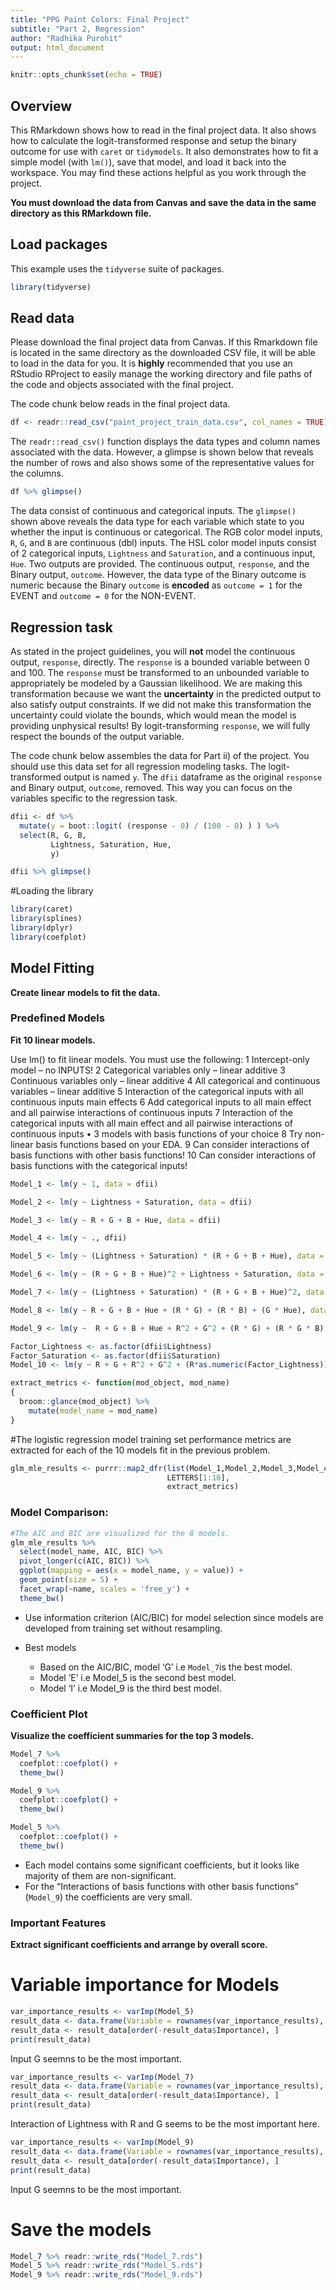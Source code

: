 ```yaml
---
title: "PPG Paint Colors: Final Project"
subtitle: "Part 2, Regression"
author: "Radhika Purohit"
output: html_document
---
```


```r
knitr::opts_chunk$set(echo = TRUE)
```

## Overview

This RMarkdown shows how to read in the final project data. It also shows how to calculate the logit-transformed response and setup the binary outcome for use with `caret` or `tidymodels`. It also demonstrates how to fit a simple model (with `lm()`), save that model, and load it back into the workspace. You may find these actions helpful as you work through the project.  

**You must download the data from Canvas and save the data in the same directory as this RMarkdown file.**  

## Load packages

This example uses the `tidyverse` suite of packages.  

```r
library(tidyverse)
```

## Read data

Please download the final project data from Canvas. If this Rmarkdown file is located in the same directory as the downloaded CSV file, it will be able to load in the data for you. It is **highly** recommended that you use an RStudio RProject to easily manage the working directory and file paths of the code and objects associated with the final project.  

The code chunk below reads in the final project data.  

```r
df <- readr::read_csv("paint_project_train_data.csv", col_names = TRUE)
```

The `readr::read_csv()` function displays the data types and column names associated with the data. However, a glimpse is shown below that reveals the number of rows and also shows some of the representative values for the columns.  

```r
df %>% glimpse()
```

The data consist of continuous and categorical inputs. The `glimpse()` shown above reveals the data type for each variable which state to you whether the input is continuous or categorical. The RGB color model inputs, `R`, `G`, and `B` are continuous (dbl) inputs. The HSL color model inputs consist of 2 categorical inputs, `Lightness` and `Saturation`, and a continuous input, `Hue`. Two outputs are provided. The continuous output, `response`, and the Binary output, `outcome`. However, the data type of the Binary outcome is numeric because the Binary `outcome` is **encoded** as `outcome = 1` for the EVENT and `outcome = 0` for the NON-EVENT.  

## Regression task

As stated in the project guidelines, you will **not** model the continuous output, `response`, directly. The `response` is a bounded variable between 0 and 100. The `response` must be transformed to an unbounded variable to appropriately be modeled by a Gaussian likelihood. We are making this transformation because we want the **uncertainty** in the predicted output to also satisfy output constraints. If we did not make this transformation the uncertainty could violate the bounds, which would mean the model is providing unphysical results! By logit-transforming `response`, we will fully respect the bounds of the output variable.  

The code chunk below assembles the data for Part ii) of the project. You should use this data set for all regression modeling tasks. The logit-transformed output is named `y`. The `dfii` dataframe as the original `response` and Binary output, `outcome`, removed. This way you can focus on the variables specific to the regression task.  


```r
dfii <- df %>% 
  mutate(y = boot::logit( (response - 0) / (100 - 0) ) ) %>% 
  select(R, G, B, 
         Lightness, Saturation, Hue,
         y)

dfii %>% glimpse()
```


#Loading the library
```r
library(caret)
library(splines)
library(dplyr)
library(coefplot)
```


## Model Fitting

**Create linear models to fit the data.**  

### Predefined Models

**Fit 10 linear models.**  

Use lm() to fit linear models. You must use the following:
1 Intercept-only model – no INPUTS!
2 Categorical variables only – linear additive
3 Continuous variables only – linear additive
4 All categorical and continuous variables – linear additive
5 Interaction of the categorical inputs with all continuous inputs main effects
6 Add categorical inputs to all main effect and all pairwise interactions of continuous inputs
7 Interaction of the categorical inputs with all main effect and all pairwise interactions of continuous inputs
•  3 models with basis functions of your choice
8 Try non-linear basis functions based on your EDA.
9 Can consider interactions of basis functions with other basis functions!
10 Can consider interactions of basis functions with the categorical inputs!

```r
Model_1 <- lm(y ~ 1, data = dfii)
```

```r
Model_2 <- lm(y ~ Lightness + Saturation, data = dfii)
```

```r
Model_3 <- lm(y ~ R + G + B + Hue, data = dfii)
```

```r
Model_4 <- lm(y ~ ., dfii)
```

```r
Model_5 <- lm(y ~ (Lightness + Saturation) * (R + G + B + Hue), data = dfii)
```

```r
Model_6 <- lm(y ~ (R + G + B + Hue)^2 + Lightness + Saturation, data = dfii)
```

```r
Model_7 <- lm(y ~ (Lightness + Saturation) * (R + G + B + Hue)^2, data = dfii)
```

```r
Model_8 <- lm(y ~ R + G + B + Hue + (R * G) + (R * B) + (G * Hue), data = dfii)

Model_9 <- lm(y ~  R + G + B + Hue + R^2 + G^2 + (R * G) + (R * G * B) + Hue^2, data = dfii)

Factor_Lightness <- as.factor(dfii$Lightness)
Factor_Saturation <- as.factor(dfii$Saturation)
Model_10 <- lm(y ~ R + G + R^2 + G^2 + (R*as.numeric(Factor_Lightness)) + (G*as.numeric(Factor_Saturation)) + Lightness + Saturation, data = dfii)
```


```r
extract_metrics <- function(mod_object, mod_name)
{
  broom::glance(mod_object) %>% 
    mutate(model_name = mod_name)
}
```

#The logistic regression model training set performance metrics are extracted for each of the 10 models fit in the previous problem.
```r
glm_mle_results <- purrr::map2_dfr(list(Model_1,Model_2,Model_3,Model_4,Model_5,Model_6,Model_7,Model_8,Model_9,Model_10),
                                   LETTERS[1:10],
                                   extract_metrics)

```

### Model Comparison:

```r
#The AIC and BIC are visualized for the 8 models.
glm_mle_results %>% 
  select(model_name, AIC, BIC) %>% 
  pivot_longer(c(AIC, BIC)) %>% 
  ggplot(mapping = aes(x = model_name, y = value)) +
  geom_point(size = 5) +
  facet_wrap(~name, scales = 'free_y') +
  theme_bw()
```

- Use information criterion (AIC/BIC) for model selection since models are developed from training set without resampling.

- Best models
  - Based on the AIC/BIC, model 'G' i.e `Model_7`is the best model.
  - Model 'E' i.e Model_5 is the second best model.
  - Model 'I' i.e Model_9 is the third best model.

### Coefficient Plot

**Visualize the coefficient summaries for the top 3 models.**  

```r
Model_7 %>% 
  coefplot::coefplot() +
  theme_bw()

Model_9 %>% 
  coefplot::coefplot() +
  theme_bw()

Model_5 %>% 
  coefplot::coefplot() +
  theme_bw()
```

- Each model contains some significant coefficients, but it looks like majority of them are non-significant.
- For the "Interactions of basis functions with other basis functions" (`Model_9`) the coefficients are very small.

### Important Features

**Extract significant coefficients and arrange by overall score.**  

# Variable importance for Models
```r
var_importance_results <- varImp(Model_5)
result_data <- data.frame(Variable = rownames(var_importance_results), Importance = var_importance_results$Overall)
result_data <- result_data[order(-result_data$Importance), ]
print(result_data)
```
Input G seemns to be the most important.

```r
var_importance_results <- varImp(Model_7)
result_data <- data.frame(Variable = rownames(var_importance_results), Importance = var_importance_results$Overall)
result_data <- result_data[order(-result_data$Importance), ]
print(result_data)
```
Interaction of Lightness with R and G seems to be the most important here.

```r
var_importance_results <- varImp(Model_9)
result_data <- data.frame(Variable = rownames(var_importance_results), Importance = var_importance_results$Overall)
result_data <- result_data[order(-result_data$Importance), ]
print(result_data)
```
Input G seemns to be the most important.

# Save the models
```r
Model_7 %>% readr::write_rds("Model_7.rds")
Model_5 %>% readr::write_rds("Model_5.rds")
Model_9 %>% readr::write_rds("Model_9.rds")
```
